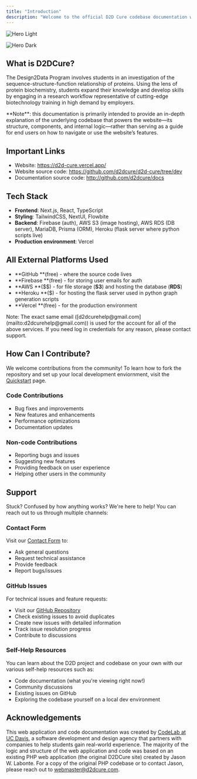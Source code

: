 ```yaml
---
title: "Introduction"
description: "Welcome to the official D2D Cure codebase documentation website!"
---
```


<img
  className="block dark:hidden"
  src="/images/d2dcure.png"
  alt="Hero Light"
  title={true}
/>

<img
  className="hidden dark:block"
  src="/images/hero-dark.png"
  alt="Hero Dark"
/>

## What is D2DCure?

The Design2Data Program involves students in an investigation of the sequence-structure-function relationship of proteins. Using the lens of protein biochemistry, students expand their knowledge and develop skills by engaging in a research workflow representative of cutting-edge biotechnology training in high demand by employers.

<Note>
  **Note**: this documentation is primarily intended to provide an in-depth explanation of the underlying codebase that powers the website—its structure, components, and internal logic—rather than serving as a guide for end users on how to navigate or use the website’s features.
</Note>

## Important Links

- Website: https://d2d-cure.vercel.app/
- Website source code: https://github.com/d2dcure/d2d-cure/tree/dev
- Documentation source code: http://github.com/d2dcure/docs

## Tech Stack

- **Frontend**: Next.js, React, TypeScript
- **Styling**: TailwindCSS, NextUI, Flowbite
- **Backend**: Firebase (auth), AWS S3 (image hosting), AWS RDS (DB server), MariaDB, Prisma (ORM), Heroku (flask server where python scripts live)
- **Production environment**: Vercel

## All External Platforms Used

- **GitHub **(free) - where the source code lives
- **Firebase **(free) - for storing user emails for auth
- **AWS **(\$\$) - for file storage (**S3**) and hosting the database (**RDS**)
- **Heroku **(\$) - for hosting the flask server used in python graph generation scripts
- **Vercel **(free) - for the production environment

<Note>
  Note: The exact same email ([d2dcurehelp@gmail.com](mailto:d2dcurehelp@gmail.com)) is used for the account for all of the above services. If you need log in credentials for any reason, please contact support.
</Note>

## How Can I Contribute?

We welcome contributions from the community\! To learn how to fork the repository and set up your local development enviornment, visit the [Quickstart](https://d2dcure.mintlify.app/quickstart) page.

### Code Contributions

- Bug fixes and improvements
- New features and enhancements
- Performance optimizations
- Documentation updates

### Non-code Contributions

- Reporting bugs and issues
- Suggesting new features
- Providing feedback on user experience
- Helping other users in the community

## Support

Stuck? Confused by how anything works? We're here to help\! You can reach out to us through multiple channels:

### Contact Form

Visit our [Contact Form](https://d2d-cure.vercel.app/contact) to:

- Ask general questions
- Request technical assistance
- Provide feedback
- Report bugs/issues

### GitHub Issues

For technical issues and feature requests:

- Visit our [GitHub Repository](https://github.com/d2dcure/d2d-cure/tree/dev)
- Check existing issues to avoid duplicates
- Create new issues with detailed information
- Track issue resolution progress
- Contribute to discussions

### Self-Help Resources

You can learn about the D2D project and codebase on your own with our various self-help resources such as:

- Code documentation (what you're viewing right now\!)
- Community discussions
- Existing issues on GitHub
- Exploring the codebase yourself on a local dev environment

## Acknowledgements

This web application and code documentation was created by [CodeLab at UC Davis](https://codelabdavis.com/), a software development and design agency that partners with companies to help students gain real-world experience. The majority of the logic and structure of the web application and code was based on an existing PHP web application (the original D2DCure site) created by Jason W. Labonte. For a copy of the original PHP codebase or to contact Jason, please reach out to [webmaster@d2dcure.com](mailto:webmaster@d2dcure.com).